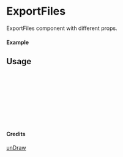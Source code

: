 
<Meta of={ExportFiles} title="unDraw/ExportFiles" />

# ExportFiles

ExportFiles component with different props.

#### Example

<Canvas of={ExportFiles.Primary} />

## Usage

```ts
import { ExportFiles } from "yadl-ui";

const Example = () => {
  return (
      <ExportFiles />
  );
};

export default Example;
```

#### Credits
[unDraw](https://undraw.co/illustrations)

